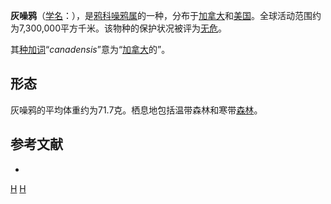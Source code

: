 {{noteTA
|G1=unit
}}
{{Speciesbox
| image = 107 Canada Jay.jpg
| image caption = 灰噪鸦
| status = LC 
| status_system = IUCN3.1
| taxon = Perisoreus canadensis
| authority = [[卡尔·林奈|Linnaeus]], 1766
| range_map = 
}}

'''灰噪鸦'''（[[学名|学名]]：{{lang|la|''Perisoreus canadensis''}}），是[[鸦科|鸦科]][[噪鸦属|噪鸦属]]的一种，分布于[[加拿大|加拿大]]和[[美国|美国]]。全球活动范围约为7,300,000平方千米。该物种的保护状况被评为[[无危|无危]]。

其[[种加词|种加词]]“''canadensis''”意为“[[加拿大|加拿大]]的”。

==形态==
灰噪鸦的平均体重约为71.7克。栖息地包括温带森林和寒带[[森林|森林]]。

== 参考文献 ==
{{commons category|Perisoreus canadensis}}
*{{cite web|url=http://www.birdlife.org/datazone/speciesfactsheet.php?id=5726&m=0|title=Perisoreus canadensis|publisher=[[国际鸟盟|BirdLife.org]]|accessdate=2011-06-27|archive-date=2016-03-04|archive-url=https://web.archive.org/web/20160304220902/http://www.birdlife.org/datazone/speciesfactsheet.php?id=5726&m=0|dead-url=no}}
{{Taxonbar|from=Q80858}}

[[Category:噪鸦属|H]]
[[Category:1766年描述的鳥類|H]]